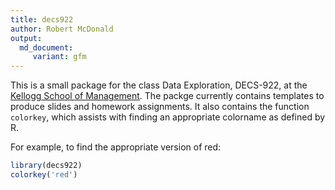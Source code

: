 ```yaml
---
title: decs922
author: Robert McDonald
output: 
  md_document:
     variant: gfm
---
```


This is a small package for the class Data Exploration, DECS-922, at
the [Kellogg School of
Management](https://www.kellogg.northwestern.edu/). The packge
currently contains templates to produce slides and homework
assignments. It also contains the function `colorkey`, which assists
with finding an appropriate colorname as defined by R.

For example, to find the appropriate version of red:

```r
library(decs922)
colorkey('red')
```


